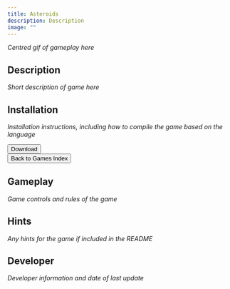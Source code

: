```yaml
---
title: Asteroids
description: Description
image: ""
---
```


*Centred gif of gameplay here*

## Description

*Short description of game here*

## Installation

*Installation instructions, including how to compile the game based on the language*

<div class="centered-button-container">
  <button
    class="custom-button"
    onclick="window.open('https://download-directory.github.io?url=https://github.com/thoth-tech/Asteroids/tree/d5149770d258873031cd474334e34208ce4c12c3', '_blank')">
    Download
  </button>
</div>

<div class="centered-button-container">
  <button
    class="custom-button"
    onclick="location.href='/games'">
    Back to Games Index
  </button>
</div>

## Gameplay

*Game controls and rules of the game*

## Hints

*Any hints for the game if included in the README*

## Developer 

*Developer information and date of last update*